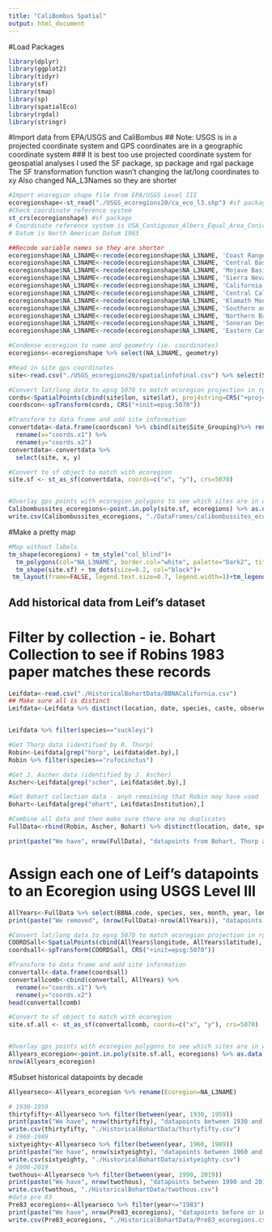 ```yaml
---
title: "CaliBombus Spatial"
output: html_document
---
```


#Load Packages
```r
library(dplyr)
library(ggplot2)
library(tidyr)
library(sf)
library(tmap)
library(sp)
library(spatialEco)
library(rgdal)
library(stringr)


```

#Import data from EPA/USGS and CaliBombus
## Note: USGS is in a projected coordinate system and GPS coordinates are in a geographic coordinate system 
### It is best too use projected coordinate system for geospatial analyses
I used the SF package, sp package and rgal package
The SF transformation function wasn't changing the lat/long coordinates to xy 
Also changed NA_L3Names so they are shorter 
```r
#Import ecoregion shape file from EPA/USGS Level III 
ecoregionshape<-st_read("./USGS_ecoregions20/ca_eco_l3.shp") #sf package
#Check coordinate reference system 
st_crs(ecoregionshape) #sf package
# Coordinate reference system is USA_Contiguous_Albers_Equal_Area_Conic_USGS_version
# Datum is North American Datum 1983

##Recode variable names so they are shorter 
ecoregionshape$NA_L3NAME<-recode(ecoregionshape$NA_L3NAME, 'Coast Range' = "Coast Range")
ecoregionshape$NA_L3NAME<-recode(ecoregionshape$NA_L3NAME, 'Central Basin and Range' = "Central Basin")
ecoregionshape$NA_L3NAME<-recode(ecoregionshape$NA_L3NAME, 'Mojave Basin and Range' = "Mojave Basin Range")
ecoregionshape$NA_L3NAME<-recode(ecoregionshape$NA_L3NAME, 'Sierra Nevada' = "Sierra Nevada")
ecoregionshape$NA_L3NAME<-recode(ecoregionshape$NA_L3NAME, 'California Coastal Sage, Chaparral, and Oak Woodlands' = "Coastal Sage")
ecoregionshape$NA_L3NAME<-recode(ecoregionshape$NA_L3NAME, 'Central California Valley' = "Central California Valley")
ecoregionshape$NA_L3NAME<-recode(ecoregionshape$NA_L3NAME, 'Klamath Mountains' = "Klamath")
ecoregionshape$NA_L3NAME<-recode(ecoregionshape$NA_L3NAME, 'Southern and Baja California Pine-Oak Mountains' = "Southern California Mountains")
ecoregionshape$NA_L3NAME<-recode(ecoregionshape$NA_L3NAME, 'Northern Basin and Range' = "Northern Basin")
ecoregionshape$NA_L3NAME<-recode(ecoregionshape$NA_L3NAME, 'Sonoran Desert' = "Sonoran Desert")
ecoregionshape$NA_L3NAME<-recode(ecoregionshape$NA_L3NAME, 'Eastern Cascades Slopes and Foothills' = "Eastern Cascades")

#Condense ecoregion to name and geometry (ie. coordinates)
ecoregions<-ecoregionshape %>% select(NA_L3NAME, geometry)

#Read in site gps coordinates
site<-read.csv("./USGS_ecoregions20/spatialinfofinal.csv") %>% select(Site_Grouping, lon, lat) 

#Convert lat/long data to epsg 5070 to match ecoregion projection in rgdal package
cords<-SpatialPoints(cbind(site$lon, site$lat), proj4string=CRS("+proj=longlat"))
coordscon<-spTransform(cords, CRS("+init=epsg:5070"))

#Transform to data frame and add site information 
convertdata<-data.frame(coordscon) %>% cbind(site$Site_Grouping)%>% rename(site="site$Site_Grouping" ) %>% 
  rename(x="coords.x1") %>% 
  rename(y="coords.x2")
convertdata<-convertdata %>% 
  select(site, x, y)

#Convert to sf object to match with ecoregion 
site.sf <- st_as_sf(convertdata, coords=c("x", "y"), crs=5070) 


#Overlay gps points with ecoregion polygons to see which sites are in which ecoregions
Calibombussites_ecoregions<-point.in.poly(site.sf, ecoregions) %>% as.data.frame()
write.csv(Calibombussites_ecoregions, "./DataFrames/calibombussites_ecoregion.csv")
```
#Make a pretty map 
```r
#Map without labels
tm_shape(ecoregions) + tm_style("col_blind")+
  tm_polygons(col="NA_L3NAME", border.col="white", palette="Dark2", title="Ecoregion")+
  tm_shape(site.sf) + tm_dots(size=0.2, col="black")+
 tm_layout(frame=FALSE, legend.text.size=0.7, legend.width=1)+tm_legend(legend.position=c("right", "top"), outside=TRUE) 

```

## Add historical data from Leif's dataset
# Filter by collection - ie. Bohart Collection to see if Robins 1983 paper matches these records
```r
Leifdata<-read.csv("./HistoricalBohartData/BBNACalifornia.csv")
## Make sure all is distinct 
Leifdata<-Leifdata %>% distinct(location, date, species, caste, observers, .keep_all=TRUE) 


Leifdata %>% filter(species=="suckleyi")

#Get Thorp data (identified by R. Thorp)
Robin<-Leifdata[grep("horp", Leifdata$det.by),] 
Robin %>% filter(species=="rufocinctus")

#Get J. Ascher data (identified by J. Ascher)
Ascher<-Leifdata[grep("scher", Leifdata$det.by),] 

#Get Bohart collection data - anyh remaining that Robin may have used 
Bohart<-Leifdata[grep("ohart", Leifdata$Institution),] 

#Combine all data and then make sure there are no duplicates 
FullData<-rbind(Robin, Ascher, Bohart) %>% distinct(location, date, species, caste, observers, .keep_all=TRUE) 

print(paste("We have", nrow(FullData), "datapoints from Bohart, Thorp and Ascher"))
```


# Assign each one of Leif's datapoints to an Ecoregion using USGS Level III
```r

AllYears<-FullData %>% select(BBNA.code, species, sex, month, year, longitude, latitude) %>% na.omit()
print(paste("We removed", (nrow(FullData)-nrow(AllYears)), "datapoints that had NA coordinates"))

#Convert lat/long data to epsg 5070 to match ecoregion projection in rgdal package
COORDSall<-SpatialPoints(cbind(AllYears$longitude, AllYears$latitude), proj4string=CRS("+proj=longlat"))
coordsall<-spTransform(COORDSall, CRS("+init=epsg:5070"))

#Transform to data frame and add site information 
convertall<-data.frame(coordsall) 
convertallcomb<-cbind(convertall, AllYears) %>% 
  rename(x="coords.x1") %>% 
  rename(y="coords.x2")
head(convertallcomb)

#Convert to sf object to match with ecoregion 
site.sf.all <- st_as_sf(convertallcomb, coords=c("x", "y"), crs=5070) 


#Overlay gps points with ecoregion polygons to see which sites are in which ecoregions
Allyears_ecoregion<-point.in.poly(site.sf.all, ecoregions) %>% as.data.frame()
nrow(Allyears_ecoregion) 
```

#Subset historical datapoints by decade 
```r
Allyearseco<-Allyears_ecoregion %>% rename(Ecoregion=NA_L3NAME)

# 1930-1959
thirtyfifty<-Allyearseco %>% filter(between(year, 1930, 1959))
print(paste("We have", nrow(thirtyfifty), "datapoints between 1930 and 1959"))
write.csv(thirtyfifty, "./HistoricalBohartData/thirtyfifty.csv")
# 1960-1989
sixtyeighty<-Allyearseco %>% filter(between(year, 1960, 1989))
print(paste("We have", nrow(sixtyeighty), "datapoints between 1960 and 1989"))
write.csv(sixtyeighty, "./HistoricalBohartData/sixtyeighty.csv")
# 2000-2019
twothous<-Allyearseco %>% filter(between(year, 1990, 2019))
print(paste("We have", nrow(twothous), "datapoints between 1990 and 2019"))
write.csv(twothous, "./HistoricalBohartData/twothous.csv")
#data pre 83
Pre83_ecoregions<-Allyearseco %>% filter(year<="1983")
print(paste("We have", nrow(Pre83_ecoregions), "datapoints before or in 1983"))
write.csv(Pre83_ecoregions, "./HistoricalBohartData/Pre83_ecoregions.csv")
```







